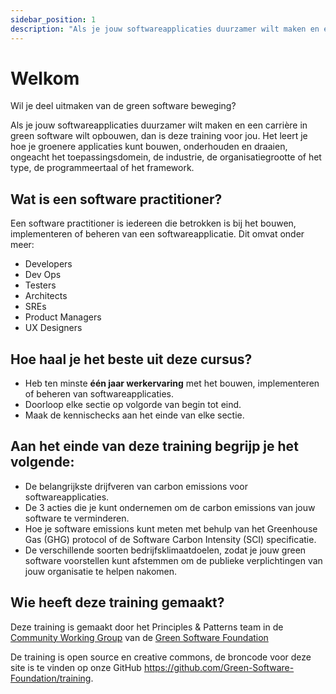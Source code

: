 ```yaml
---
sidebar_position: 1
description: "Als je jouw softwareapplicaties duurzamer wilt maken en een carrière in green software wilt opbouwen, dan is deze training voor jou"
---
```


# Welkom

Wil je deel uitmaken van de green software beweging?

Als je jouw softwareapplicaties duurzamer wilt maken en een carrière in green software wilt opbouwen, dan is deze training voor jou. Het leert je hoe je groenere applicaties kunt bouwen, onderhouden en draaien, ongeacht het toepassingsdomein, de industrie, de organisatiegrootte of het type, de programmeertaal of het framework.

## Wat is een software practitioner?

Een software practitioner is iedereen die betrokken is bij het bouwen, implementeren of beheren van een softwareapplicatie. Dit omvat onder meer:

- Developers
- Dev Ops
- Testers
- Architects
- SREs
- Product Managers
- UX Designers

## Hoe haal je het beste uit deze cursus?

- Heb ten minste **één jaar werkervaring** met het bouwen, implementeren of beheren van softwareapplicaties.
- Doorloop elke sectie op volgorde van begin tot eind.
- Maak de kennischecks aan het einde van elke sectie.

## Aan het einde van deze training begrijp je het volgende:

- De belangrijkste drijfveren van carbon emissions voor softwareapplicaties.
- De 3 acties die je kunt ondernemen om de carbon emissions van jouw software te verminderen.
- Hoe je software emissions kunt meten met behulp van het Greenhouse Gas (GHG) protocol of de Software Carbon Intensity (SCI) specificatie.
- De verschillende soorten bedrijfsklimaatdoelen, zodat je jouw green software voorstellen kunt afstemmen om de publieke verplichtingen van jouw organisatie te helpen nakomen.

## Wie heeft deze training gemaakt?

Deze training is gemaakt door het Principles & Patterns team in de [Community Working Group](https://community.greensoftware.foundation) van de [Green Software Foundation](https://greensoftware.foundation)

De training is open source en creative commons, de broncode voor deze site is te vinden op onze GitHub https://github.com/Green-Software-Foundation/training.
